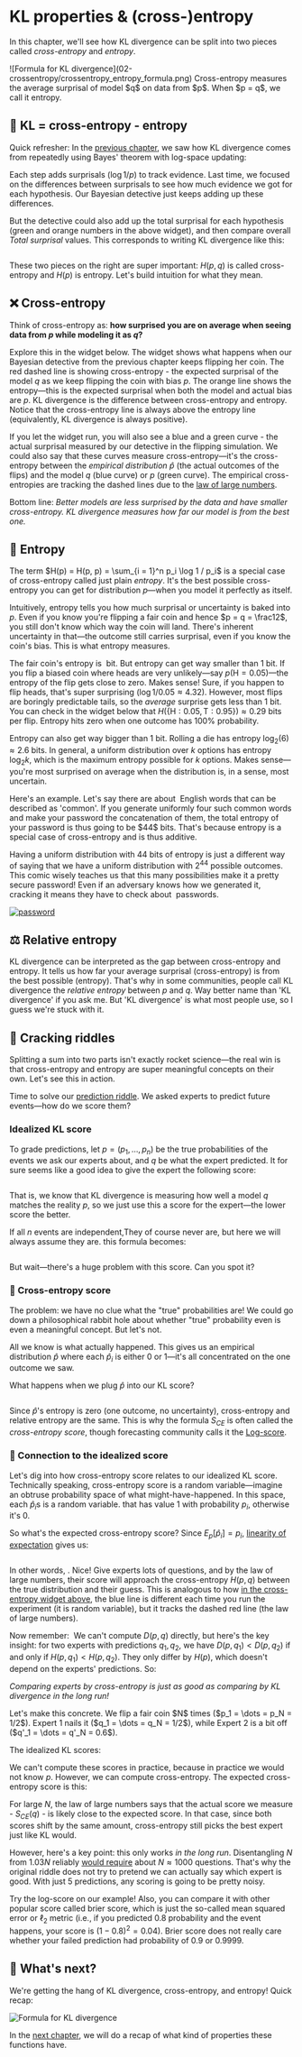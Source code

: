 # KL properties & (cross-)entropy

In this chapter, we'll see how KL divergence can be split into two pieces called _cross-entropy_ and _entropy_. 

<KeyTakeaway>
![Formula for KL divergence](02-crossentropy/crossentropy_entropy_formula.png)
Cross-entropy measures the average surprisal of model $q$ on data from $p$. When $p = q$, we call it entropy. 
</KeyTakeaway>




## 🧠 KL = cross-entropy - entropy

Quick refresher: In the [previous chapter](01-kl_intro), we saw how KL divergence comes from repeatedly using Bayes' theorem with log-space updating:

<BayesSequenceLogWidget highlightSurprisals={true} />

Each step adds surprisals ($\log 1/p$) to track evidence.
Last time, we focused on the differences between surprisals to see how much evidence we got for each hypothesis. Our Bayesian detective just keeps adding up these differences.

But the detective could also add up the total surprisal for each hypothesis (green and orange numbers in the above widget), and then compare overall _Total surprisal_  values. This corresponds to writing KL divergence like this:

<Math id="cross-entropy-decomp" displayMode={true} math='
\underbrace{\sum_{i = 1}^n p_i \log \frac{p_i}{q_i}}_{D(p,q)}
 \;\;\;=\;\;\;
\underbrace{\sum_{i = 1}^n p_i \log \frac{1}{q_i}}_{H(p,q)}
 \;\;\;-\;\;\;
\underbrace{\sum_{i = 1}^n p_i \log \frac{1}{p_i}}_{H(p)}
'/>

These two pieces on the right are super important: $H(p,q)$ is called cross-entropy and $H(p)$ is entropy. Let's build intuition for what they mean. 

##  ❌ Cross-entropy <a id = "cross"></a>
Think of cross-entropy as: __how surprised you are on average when seeing data from $p$ while modeling it as $q$?__ 

Explore this in the widget below. The widget shows what happens when our Bayesian detective from the previous chapter keeps flipping her coin. The red dashed line is showing cross-entropy - the expected surprisal of the model $q$ as we keep flipping the coin with bias $p$. The orange line shows the entropy—this is the expected surprisal when both the model and actual bias are $p$. 
KL divergence is the difference between cross-entropy and entropy. Notice that the cross-entropy line is always above the entropy line (equivalently, KL divergence is always positive). 



If you let the widget run, you will also see a blue and a green curve - the actual surprisal measured by our detective in the flipping simulation. We could also say that these curves measure cross-entropy—it's the cross-entropy between the _empirical distribution_ $\hat{p}$ (the actual outcomes of the flips) and the model $q$ (blue curve) or $p$ (green curve). The empirical cross-entropies are tracking the dashed lines due to the [law of large numbers](https://en.wikipedia.org/wiki/Law_of_large_numbers). 


<CrossEntropySimulator />



Bottom line: _Better models are less surprised by the data and have smaller cross-entropy. KL divergence measures how far our model is from the best one._

## 🎲 Entropy

The term $H(p) = H(p, p) = \sum_{i = 1}^n p_i \log 1 / p_i$ is a special case of cross-entropy called just plain _entropy_. It's the best possible cross-entropy you can get for distribution $p$—when you model it perfectly as itself.  

Intuitively, entropy tells you how much surprisal or uncertainty is baked into $p$. Even if you know you're flipping a fair coin and hence $p = q = \frac12$, you still don't know which way the coin will land. There's inherent uncertainty in that—the outcome still carries surprisal, even if you know the coin's bias. This is what entropy measures. 

The fair coin's entropy is <Math math = "H(\{\textsf{H: }1/2, \textsf{T: }1/2\}) = \frac12\cdot \log2 +  \frac12\cdot \log2 = 1" /> bit. 
But entropy can get way smaller than 1 bit. If you flip a biased coin where heads are very unlikely—say $p(\textsf{H} = 0.05)$—the entropy of the flip gets close to zero. Makes sense! Sure, if you happen to flip heads, that's super surprising ($\log 1/0.05 \approx 4.32$). However, most flips are boringly predictable tails, so the _average_ surprise gets less than 1 bit. You can check in the widget below that $H(\{\textsf{H}: 0.05, \textsf{T}: 0.95\}) \approx 0.29$ bits per flip. Entropy hits zero when one outcome has 100% probability. 

Entropy can also get way bigger than 1 bit. Rolling a die has entropy $\log_2(6) \approx 2.6$ bits. In general, a uniform distribution over $k$ options has entropy $\log_2 k$, which is the maximum entropy possible for $k$ options. Makes sense—you're most surprised on average when the distribution is, in a sense, most uncertain.  

<EntropyWidget numCategories={6} title="Entropy of die-rolling" />

<Expand headline = "Example: correct horse battery staple">
Here's an example. Let's say there are about <Math math="2^{11}" /> English words that can be described as 'common'. If you generate uniformly four such common words and make your password the concatenation of them, the total entropy of your password is thus going to be $44$ bits. That's because entropy is a special case of cross-entropy and is thus additive. 

Having a uniform distribution with 44 bits of entropy is just a different way of saying that we have a uniform distribution with $2^{44}$ possible outcomes. 
This comic wisely teaches us that this many possibilities make it a pretty secure password! Even if an adversary knows how we generated it, cracking it means they have to check about <Math math="2^{44}" /> passwords. 

<a href="https://xkcd.com/936/" target="_blank" rel="noopener noreferrer">
  <img src="02-crossentropy/password.png" alt="password" style={{cursor: 'pointer'}} />
</a>
</Expand>


## ⚖️ Relative entropy
KL divergence can be interpreted as the gap between cross-entropy and entropy. It tells us how far your average surprisal (cross-entropy) is from the best possible (entropy). 
That's why in some communities, people call KL divergence the _relative entropy_ between $p$ and $q$. <Footnote>Way better name than 'KL divergence' if you ask me. But 'KL divergence' is what most people use, so I guess we're stuck with it. </Footnote>

## 🧩 Cracking riddles

Splitting a sum into two parts isn't exactly rocket science—the real win is that cross-entropy and entropy are super meaningful concepts on their own. Let's see this in action. 

<RiddleExplanation id="predictions"><a id="application-evaluating-predictions"></a>

Time to solve our [prediction riddle](00-introduction#predictions). We asked experts to predict future events—how do we score them?

### Idealized KL score

To grade predictions, let $p = (p_1, \dots, p_n)$ be the true probabilities of the events we ask our experts about, and $q$ be what the expert predicted. It for sure seems like a good idea to give the expert the following score:

<Math displayMode={true} math="S_{KL}(q) = D(p,q)" />

That is, we know that KL divergence is measuring how well a model $q$ matches the reality $p$, so we just use this a score for the expert—the lower score the better. 

If all $n$ events are independent,<Footnote>They of course never are, but here we will always assume they are. </Footnote> this formula becomes:

<Math displayMode={true} math="S_{KL}(q) = \sum_{i = 1}^n  \left(
    p_i\log\frac{p_i}{q_i} + (1-p_i)\log\frac{1-p_i}{1-q_i}
    \right)" />


But wait—there's a huge problem with this score. Can you spot it?

### 🎯 Cross-entropy score

The problem: we have no clue what the "true" probabilities are! <Footnote> We could go down a philosophical rabbit hole about whether "true" probability even is even a meaningful concept. But let's not. </Footnote>

All we know is what actually happened. This gives us an empirical distribution $\hat{p}$ where each $\hat{p}_i$ is either 0 or 1—it's all concentrated on the one outcome we saw.

What happens when we plug $\hat{p}$ into our KL score? 

<Math displayMode={true} math="
S_{CE}(q) =
\sum_{i = 1}^n  \left(
    \hat{p}_i\log\frac{1}{q_i} + (1-\hat{p}_i)\log\frac{1}{1-q_i}
    \right)
"/>

Since $\hat{p}$'s entropy is zero (one outcome, no uncertainty), cross-entropy and relative entropy are the same. This is why the formula $S_{CE}$ is often called the _cross-entropy score_, though forecasting community calls it the [Log-score](https://forecasting.wiki/wiki/Log_score). 

### 🔗 Connection to the idealized score
Let's dig into how cross-entropy score relates to our idealized KL score. Technically speaking, cross-entropy score is a random variable—imagine an obtruse probability space of what might-have-happened. In this space, each $\hat{p}_i$s is a random variable. that has value 1 with probability $p_i$, otherwise it's 0.

So what's the expected cross-entropy score? Since $E_p[\hat{p}_i] = p_i$, [linearity of expectation](https://brilliant.org/wiki/linearity-of-expectation/) gives us:

<Math displayMode={true} math="
E_p[S_{CE}(q)] =
\sum_{i = 1}^n  \left(
    p_i\log\frac{1}{q_i} + (1-p_i)\log\frac{1}{1-q_i}
    \right)
"/>

In other words, <Math  math="E_p[S_{CE}(q)] = H(p,q)"/>. Nice! Give experts lots of questions, and by the law of large numbers, their score will approach the cross-entropy $H(p,q)$ between the true distribution and their guess. This is analogous to how [in the cross-entropy widget above](#cross), the blue line is different each time you run the experiment (it is random variable), but it tracks the dashed red line (the law of large numbers). 

Now remember:
<Math id="entropy-relation" displayMode={true} math="D(p,q) = H(p,q) - H(p)" />
We can't compute $D(p,q)$ directly, but here's the key insight: for two experts with predictions $q_1, q_2$, we have $D(p,q_1) < D(p, q_2)$ if and only if $H(p, q_1) < H(p, q_2)$. They only differ by $H(p)$, which doesn't depend on the experts' predictions. So:

_Comparing experts by cross-entropy is just as good as comparing by KL divergence in the long run!_

<Expand headline="Example: Coin flipping">
Let's make this concrete. We flip a fair coin $N$ times ($p_1 = \dots = p_N = 1/2$). Expert 1 nails it ($q_1 = \dots = q_N = 1/2$), while Expert 2 is a bit off ($q'_1 = \dots = q'_N = 0.6$).

The idealized KL scores: 
<Math displayMode={true} math = "S_{KL}(q) = KL(p, q) = N \cdot 0 = 0"/>
<Math displayMode={true} math = "S_{KL}(q') = KL(p, q') = N \cdot D(p_1, q'_1) \approx 0.03 \cdot N"/>

We can't compute these scores in practice, because in practice we would not know $p$. However, we can compute cross-entropy. The expected cross-entropy score is this: 
<Math displayMode={true} math = "E[S_{CE}(q)] = H(p) + KL(p, q) = N + 0 = N"/>
<Math displayMode={true} math = "E[S_{CE}(q')] = H(p) + KL(p, q') = N + N \cdot D(p_1, q'_1) \approx 1.03 \cdot N"/>

For large $N$, the law of large numbers says that the actual score we measure - $S_{CE}(q)$ - is likely close to the expected score. In that case, since both scores shift by the same amount, cross-entropy still picks the best expert just like KL would. 

However, here's a key point: this only works _in the long run_. Disentangling $N$ from $1.03N$ reliably [would require](fisher-info) about $N \approx 1000$ questions. That's why the original riddle does not try to pretend we can actually say which expert is good. With just 5 predictions, any scoring is going to be pretty noisy. 
</Expand>

Try the log-score on our example! Also, you can compare it with other popular score called brier score, which is just the so-called mean squared error or $\ell_2$ metric (i.e., if you predicted 0.8 probability and the event happens, your score is $(1-0.8)^2 = 0.04$). Brier score does not really care whether your failed prediction had probability of $0.9$ or $0.9999$. 

<ExpertRatingWidget
    title="Comparing Scoring Methods"
    showBrierScore={true}
  />

</RiddleExplanation>


## 🚀 What's next? <a id="next-steps"></a>

We're getting the hang of KL divergence, cross-entropy, and entropy! Quick recap:

![Formula for KL divergence](02-crossentropy/crossentropy_entropy_formula.png)

In the [next chapter](03-entropy_properties), we will do a recap of what kind of properties these functions have. 

